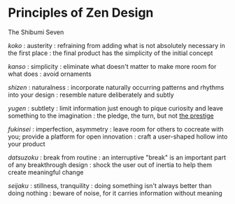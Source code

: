 # Principles of Zen Design
The Shibumi Seven

*koko*
:	austerity
: refraining from adding what is not absolutely necessary in the first place
: the final product has the simplicity of the initial concept

*kanso*
: simplicity
: eliminate what doesn't matter to make more room for what does
: avoid ornaments

*shizen*
: naturalness
: incorporate naturally occurring patterns and rhythms into your design
: resemble nature deliberately and subtly

*yugen*
: subtlety
: limit information just enough to pique curiosity and leave something to the imagination
: the pledge, the turn, but not [the prestige](http://davidgrobertson.wordpress.com/2011/04/08/the-prestige-magic-tricks-and-fiction/)

*fukinsei*
: imperfection, asymmetry
: leave room for others to cocreate with you; provide a platform for open innovation
: craft a user-shaped hollow into your product

*datsuzoku*
:	break from routine
:	an interruptive "break" is an important part of any breakthrough design
: shock the user out of inertia to help them create meaningful change

*seijaku*
: stillness, tranquility
: doing something isn't always better than doing nothing
: beware of noise, for it carries information without meaning